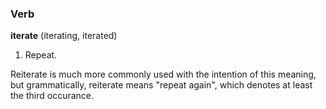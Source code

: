 ===Verb===
'''iterate''' (iterating, iterated)
# Repeat.
Reiterate is much more commonly used with the intention of this meaning, but grammatically, reiterate means "repeat again", which denotes at least the third occurance.